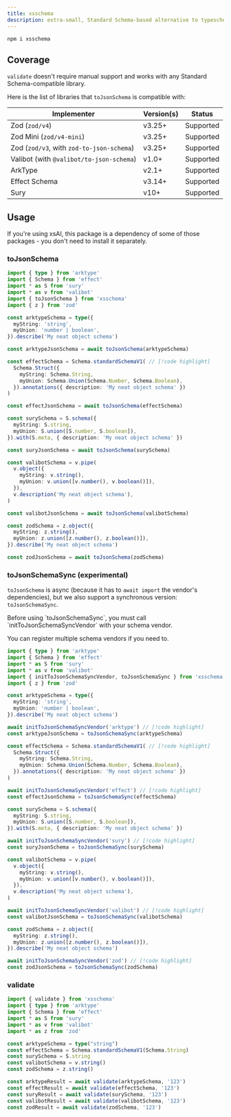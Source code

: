 ```yaml
---
title: xsschema
description: extra-small, Standard Schema-based alternative to typeschema.
---
```



<PkgSizeBadge pkg="xsschema" />

```package-install
npm i xsschema
```

## Coverage

`validate` doesn't require manual support and works with any Standard Schema-compatible library.

Here is the list of libraries that `toJsonSchema` is compatible with:

| Implementer | Version(s) | Status |
|---|---|---|
| Zod (`zod/v4`) | v3.25+ | Supported |
| Zod Mini (`zod/v4-mini`) | v3.25+ | Supported |
| Zod (`zod/v3`, with `zod-to-json-schema`) | v3.25+ | Supported |
| Valibot (with `@valibot/to-json-schema`) | v1.0+ | Supported |
| ArkType | v2.1+ | Supported |
| Effect Schema | v3.14+ | Supported |
| Sury | v10+ | Supported |

## Usage

<Callout>
  If you're using xsAI, this package is a dependency of some of those packages - you don't need to install it separately.
</Callout>

### toJsonSchema

```ts twoslash
import { type } from 'arktype'
import { Schema } from 'effect'
import * as S from 'sury'
import * as v from 'valibot'
import { toJsonSchema } from 'xsschema'
import { z } from 'zod'

const arktypeSchema = type({
  myString: 'string',
  myUnion: 'number | boolean',
}).describe('My neat object schema')

const arktypeJsonSchema = await toJsonSchema(arktypeSchema)

const effectSchema = Schema.standardSchemaV1( // [!code highlight]
  Schema.Struct({
    myString: Schema.String,
    myUnion: Schema.Union(Schema.Number, Schema.Boolean),
  }).annotations({ description: 'My neat object schema' })
)

const effectJsonSchema = await toJsonSchema(effectSchema)

const surySchema = S.schema({
  myString: S.string,
  myUnion: S.union([S.number, S.boolean]),
}).with(S.meta, { description: 'My neat object schema' })

const suryJsonSchema = await toJsonSchema(surySchema)

const valibotSchema = v.pipe(
  v.object({
    myString: v.string(),
    myUnion: v.union([v.number(), v.boolean()]),
  }),
  v.description('My neat object schema'),
)

const valibotJsonSchema = await toJsonSchema(valibotSchema)

const zodSchema = z.object({
  myString: z.string(),
  myUnion: z.union([z.number(), z.boolean()]),
}).describe('My neat object schema')

const zodJsonSchema = await toJsonSchema(zodSchema)
```

### toJsonSchemaSync (experimental)

`toJsonSchema` is async (because it has to `await import` the vendor's dependencies), but we also support a synchronous version: `toJsonSchemaSync`.

<Callout type="important">
  Before using `toJsonSchemaSync`, you must call `initToJsonSchemaSyncVendor` with your schema vendor.
</Callout>

You can register multiple schema vendors if you need to.

```ts twoslash
import { type } from 'arktype'
import { Schema } from 'effect'
import * as S from 'sury'
import * as v from 'valibot'
import { initToJsonSchemaSyncVendor, toJsonSchemaSync } from 'xsschema'
import { z } from 'zod'

const arktypeSchema = type({
  myString: 'string',
  myUnion: 'number | boolean',
}).describe('My neat object schema')

await initToJsonSchemaSyncVendor('arktype') // [!code highlight]
const arktypeJsonSchema = toJsonSchemaSync(arktypeSchema)

const effectSchema = Schema.standardSchemaV1( // [!code highlight]
  Schema.Struct({
    myString: Schema.String,
    myUnion: Schema.Union(Schema.Number, Schema.Boolean),
  }).annotations({ description: 'My neat object schema' })
)

await initToJsonSchemaSyncVendor('effect') // [!code highlight]
const effectJsonSchema = toJsonSchemaSync(effectSchema)

const surySchema = S.schema({
  myString: S.string,
  myUnion: S.union([S.number, S.boolean]),
}).with(S.meta, { description: 'My neat object schema' })

await initToJsonSchemaSyncVendor('sury') // [!code highlight]
const suryJsonSchema = toJsonSchemaSync(surySchema)

const valibotSchema = v.pipe(
  v.object({
    myString: v.string(),
    myUnion: v.union([v.number(), v.boolean()]),
  }),
  v.description('My neat object schema'),
)

await initToJsonSchemaSyncVendor('valibot') // [!code highlight]
const valibotJsonSchema = toJsonSchemaSync(valibotSchema)

const zodSchema = z.object({
  myString: z.string(),
  myUnion: z.union([z.number(), z.boolean()]),
}).describe('My neat object schema')

await initToJsonSchemaSyncVendor('zod') // [!code highlight]
const zodJsonSchema = toJsonSchemaSync(zodSchema)
```

### validate

```ts twoslash
import { validate } from 'xsschema'
import { type } from 'arktype'
import { Schema } from 'effect'
import * as S from 'sury'
import * as v from 'valibot'
import * as z from 'zod'

const arktypeSchema = type("string")
const effectSchema = Schema.standardSchemaV1(Schema.String)
const surySchema = S.string
const valibotSchema = v.string()
const zodSchema = z.string()

const arktypeResult = await validate(arktypeSchema, '123')
const effectResult = await validate(effectSchema, '123')
const suryResult = await validate(surySchema, '123')
const valibotResult = await validate(valibotSchema, '123')
const zodResult = await validate(zodSchema, '123')
```

